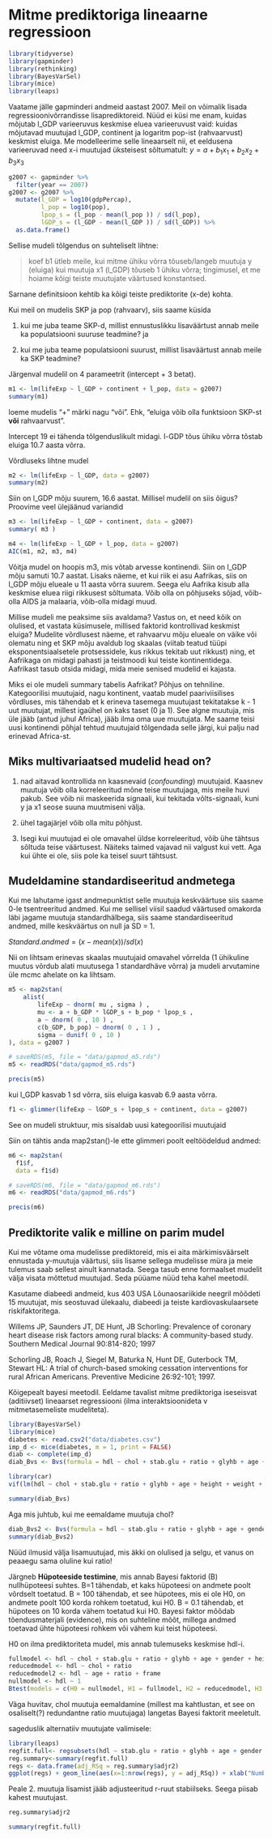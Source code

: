 


# Mitme prediktoriga lineaarne regressioon

```r
library(tidyverse)
library(gapminder)
library(rethinking)
library(BayesVarSel)
library(mice)
library(leaps)
```

Vaatame jälle gapminderi andmeid aastast 2007. 
Meil on võimalik lisada regressioonivõrrandisse lisaprediktoreid. 
Nüüd ei küsi me enam, kuidas mõjutab l_GDP varieeruvus keskmise eluea varieeruvust vaid: kuidas mõjutavad muutujad l_GDP, continent ja logaritm pop-ist (rahvaarvust) keskmist eluiga. 
Me modelleerime selle lineaarselt nii, et eeldusena varieeruvad need x-i muutujad üksteisest sõltumatult: $y = a + b_1x_1 + b_2x_2 + b_3x_3$

```r
g2007 <- gapminder %>% 
  filter(year == 2007)
g2007 <- g2007 %>% 
  mutate(l_GDP = log10(gdpPercap),
         l_pop = log10(pop), 
         lpop_s = (l_pop - mean(l_pop )) / sd(l_pop),
         lGDP_s = (l_GDP - mean(l_GDP )) / sd(l_GDP)) %>% 
  as.data.frame()
```

Sellise mudeli tõlgendus on suhteliselt lihtne: 

> koef b1 ütleb meile, 
      kui mitme ühiku võrra tõuseb/langeb muutuja y (eluiga) 
      kui muutuja x1 (l_GDP) tõuseb 1 ühiku võrra; 
      tingimusel, et me hoiame kõigi teiste muutujate väärtused konstantsed. 
      
      
Sarnane definitsioon kehtib ka kõigi teiste prediktorite (x-de) kohta.

Kui meil on mudelis SKP ja pop (rahvaarv), siis saame küsida 

1) kui me juba teame SKP-d, millist ennustuslikku lisaväärtust annab meile ka populatsiooni suuruse teadmine? ja

2) kui me juba teame populatsiooni suurust, millist lisaväärtust annab meile ka SKP teadmine?

Järgenval mudelil on 4 parameetrit (intercept + 3 betat).

```r
m1 <- lm(lifeExp ~ l_GDP + continent + l_pop, data = g2007)
summary(m1)
```

loeme mudelis "+" märki nagu "või". Ehk, "eluiga võib olla funktsioon SKP-st **või** rahvaarvust".

Intercept 19 ei tähenda tõlgenduslikult midagi. l-GDP tõus ühiku võrra tõstab eluiga 10.7 aasta võrra. 

Võrdluseks lihtne mudel
```r
m2 <- lm(lifeExp ~ l_GDP, data = g2007)
summary(m2)
```

Siin on l_GDP mõju suurem, 16.6 aastat. Millisel mudelil on siis õigus? Proovime veel ülejäänud variandid

```r
m3 <- lm(lifeExp ~ l_GDP + continent, data = g2007)
summary( m3 )

m4 <- lm(lifeExp ~ l_GDP + l_pop, data = g2007)
AIC(m1, m2, m3, m4)
```

Võitja mudel on hoopis m3, mis võtab arvesse kontinendi. Siin on l_GDP mõju samuti 10.7 aastat. Lisaks näeme, et kui riik ei asu Aafrikas, siis on l_GDP mõju elueale u 11 aasta võrra suurem. Seega elu Aafrika kisub alla keskmise eluea riigi rikkusest sõltumata. Võib olla on põhjuseks sõjad, võib-olla AIDS ja malaaria, võib-olla midagi muud. 

Millise mudeli me peaksime siis avaldama? Vastus on, et need kõik on olulised, et vastata küsimusele, millised faktorid kontrollivad keskmist eluiga? Mudelite võrdlusest näeme, et rahvaarvu mõju elueale on väike või olematu ning et SKP mõju avaldub log skaalas (viitab teatud tüüpi eksponentsiaalsetele protsessidele, kus rikkus tekitab uut rikkust) ning, et Aafrikaga on midagi pahasti ja teistmoodi kui teiste kontinentidega. Aafrikast tasub otsida midagi, mida meie senised mudelid ei kajasta.

Miks ei ole mudeli summary tabelis Aafrikat? Põhjus on tehniline. Kategoorilisi muutujaid, nagu kontinent, vaatab mudel paariviisilises võrdluses, mis tähendab et k erineva tasemega muutujast tekitatakse k - 1 uut muutujat, millest igaühel on kaks taset (0 ja 1). See algne muutuja, mis üle jääb (antud juhul Africa), jääb ilma oma uue muutujata. Me saame teisi uusi kontinendi põhjal tehtud muutujaid tõlgendada selle järgi, kui palju nad erinevad Africa-st.

## Miks multivariaatsed mudelid head on? {-}

1) nad aitavad kontrollida nn kaasnevaid (*confounding*) muutujaid. 
Kaasnev muutuja võib olla korreleeritud mõne teise muutujaga, mis meile huvi pakub. 
See võib nii maskeerida signaali, kui tekitada võlts-signaali, kuni y ja x1 seose suuna muutmiseni välja.

2) ühel tagajärjel võib olla mitu põhjust.

3) Isegi kui muutujad ei ole omavahel üldse korreleeritud, võib ühe tähtsus sõltuda teise väärtusest. Näiteks taimed vajavad nii valgust kui vett. Aga kui ühte ei ole, siis pole ka teisel suurt tähtsust.

## Mudeldamine standardiseeritud andmetega {-}

Kui me lahutame igast andmepunktist selle muutuja keskväärtuse siis saame 0-le tsentreeritud andmed. Kui me sellisel viisil saadud väärtused omakorda läbi jagame muutuja standardhälbega, siis saame standardiseeritud andmed, mille keskväärtus on null ja SD = 1.

$Standard.andmed = (x - mean(x))/sd(x)$ 

Nii on lihtsam erinevas skaalas muutujaid omavahel võrrelda (1 ühikuline muutus võrdub alati muutusega 1 standardhäve võrra) ja mudeli arvutamine üle mcmc ahelate on ka lihtsam.

```r
m5 <- map2stan(
    alist(
        lifeExp ~ dnorm( mu , sigma ) ,
        mu <- a + b_GDP * lGDP_s + b_pop * lpop_s ,
        a ~ dnorm( 0 , 10 ) ,
        c(b_GDP, b_pop) ~ dnorm( 0 , 1 ) ,
        sigma ~ dunif( 0 , 10 )
), data = g2007 )
```


```r
# saveRDS(m5, file = "data/gapmod_m5.rds")
m5 <- readRDS("data/gapmod_m5.rds")
```


```r
precis(m5)
```

kui l_GDP kasvab 1 sd võrra, siis eluiga kasvab 6.9 aasta võrra. 

```r
f1 <- glimmer(lifeExp ~ lGDP_s + lpop_s + continent, data = g2007)
```
See on mudeli struktuur, mis sisaldab uusi kategoorilisi muutujaid

Siin on tähtis anda map2stan()-le ette glimmeri poolt eeltöödeldud andmed:
```r
m6 <- map2stan(
  f1$f, 
  data = f1$d)
```


```r
# saveRDS(m6, file = "data/gapmod_m6.rds")
m6 <- readRDS("data/gapmod_m6.rds")
```


```r
precis(m6)
```

##  Prediktorite valik e milline on parim mudel

Kui me võtame oma mudelisse prediktoreid, mis ei aita märkimisväärselt ennustada y-muutuja väärtusi, siis lisame sellega mudelisse müra ja meie tulemus saab sellest ainult kannatada. Seega tasub enne formaalset mudelit välja visata mõttetud muutujad. Seda püüame nüüd teha kahel meetodil.

Kasutame diabeedi andmeid, kus 403 USA Lõunaosariikide neegril mõõdeti 15 muutujat, mis seostuvad ülekaalu, diabeedi ja teiste kardiovaskulaarsete riskifaktoritega. 

Willems JP, Saunders JT, DE Hunt, JB Schorling: Prevalence of coronary heart disease risk factors among rural blacks: A community-based study. Southern Medical Journal 90:814-820; 1997

Schorling JB, Roach J, Siegel M, Baturka N, Hunt DE, Guterbock TM, Stewart HL: A trial of church-based smoking cessation interventions for rural African Americans. Preventive Medicine 26:92-101; 1997.

Kõigepealt bayesi meetodil. Eeldame tavalist mitme prediktoriga iseseisvat (aditiivset) lineaarset regressiooni (ilma interaktsioonideta v mitmetasemeliste mudeliteta).
```r
library(BayesVarSel)
library(mice)
diabetes <- read.csv2("data/diabetes.csv")
imp_d <- mice(diabetes, m = 1, print = FALSE)
diab <- complete(imp_d) 
diab_Bvs <- Bvs(formula = hdl ~ chol + stab.glu + ratio + glyhb + age + gender + height + weight + frame + bp.1s + bp.1d+ waist + hip, data = diab)
```

```r
library(car)
vif(lm(hdl ~ chol + stab.glu + ratio + glyhb + age + height + weight +  bp.1s + bp.1d + waist, data = diab))
```


```r
summary(diab_Bvs)
```


Aga mis juhtub, kui me eemaldame muutuja chol?
```r
diab_Bvs2 <- Bvs(formula = hdl ~ stab.glu + ratio + glyhb + age + gender + height + weight + frame + bp.1s + bp.1d+ waist + hip, data = diab)
summary(diab_Bvs2)
```

Nüüd ilmusid välja lisamuutujad, mis äkki on olulised ja selgu, et vanus on peaaegu sama oluline kui ratio!

Järgneb **Hüpoteeside testimine**, mis annab Bayesi faktorid (B) nullhüpoteesi suhtes. B=1 tähendab, et kaks hüpoteesi on andmete poolt võrdselt toetatud. B = 100 tähendab, et see hüpotees, mis ei ole H0, on andmete poolt 100 korda rohkem toetatud, kui H0. B = 0.1 tähendab, et hüpotees on 10 korda vähem toetatud kui H0. Bayesi faktor mõõdab tõendusmaterjali (evidence), mis on suhteline mõõt, millega andmed toetavad ühte hüpoteesi rohkem või vähem kui teist hüpoteesi.

H0 on ilma prediktoriteta mudel, mis annab tulemuseks keskmise hdl-i.
```r
fullmodel <- hdl ~ chol + stab.glu + ratio + glyhb + age + gender + height + weight + frame + bp.1s + bp.1d+ waist + hip
reducedmodel <- hdl ~ chol + ratio 
reducedmodel2 <- hdl ~ age + ratio + frame
nullmodel <- hdl ~ 1
Btest(models = c(H0 = nullmodel, H1 = fullmodel, H2 = reducedmodel, H3 = reducedmodel2), data = diab)
```

Väga huvitav, chol muutuja eemaldamine (millest ma kahtlustan, et see on osaliselt(?) redundantne ratio muutujaga) langetas Bayesi faktorit meeletult.

sageduslik alternatiiv muutujate valimisele:
```r
library(leaps)
regfit.full<- regsubsets(hdl ~ stab.glu + ratio + glyhb + age + gender + height + weight + frame + bp.1s + bp.1d+ waist + hip, data = diab, nvmax=19, method="backward") 
reg.summary<-summary(regfit.full) 
regs <- data.frame(adj_RSq = reg.summary$adjr2)
ggplot(regs) + geom_line(aes(x=1:nrow(regs), y = adj_RSq)) + xlab("Number of Variables")
```

Peale 2. muutuja lisamist jääb adjusteeritud r-ruut stabiilseks. Seega piisab kahest muutujast.
```r
reg.summary$adjr2
```

```r
summary(regfit.full)
```


